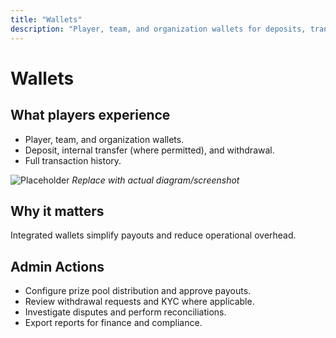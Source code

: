 ```yaml
---
title: "Wallets"
description: "Player, team, and organization wallets for deposits, transfers, and withdrawals."
---
```


# Wallets

## What players experience
- Player, team, and organization wallets.
- Deposit, internal transfer (where permitted), and withdrawal.
- Full transaction history.

![Placeholder](/images/screenshots/wallets.png)
*Replace with actual diagram/screenshot*

## Why it matters
Integrated wallets simplify payouts and reduce operational overhead.

## Admin Actions
- Configure prize pool distribution and approve payouts.
- Review withdrawal requests and KYC where applicable.
- Investigate disputes and perform reconciliations.
- Export reports for finance and compliance.
